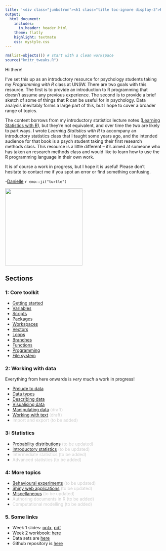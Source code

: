 ```yaml
---
title: '<div class="jumbotron"><h1 class="title toc-ignore display-3">R for Psychological Science</h1><p class="lead">An introductory resource</p></div>'
output:
  html_document:
    includes:
      in_header: header.html
    theme: flatly
    highlight: textmate
    css: mystyle.css
---
```


```r
rm(list=objects()) # start with a clean workspace
source("knitr_tweaks.R")
```

Hi there!

I've set this up as an introductory resource for psychology students taking my *Programming with R* class at UNSW. There are two goals with this resource. The first is to provide an introduction to R programming that doesn't assume any previous experience. The second is to provide a brief sketch of some of things that R can be useful for in psychology. Data analysis inevitably forms a large part of this, but I hope to cover a broader range of topics.

The content borrows from my introductory statistics lecture notes ([Learning Statistics with R](https://compcogscisydney.org/learning-statistics-with-r/)), but they're not equivalent, and over time the two are likely to part ways. I wrote *Learning Statistics with R* to accompany an introductory statistics class that I taught some years ago, and the intended audience for that book is a psych student taking their first research methods class. This resource is a little different -- it's aimed at someone who has taken an research methods class and would like to learn how to use the R programming language in their own work.

It is of course a work in progress, but I hope it is useful! Please don't hesitate to contact me if you spot an error or find something confusing.

-[Danielle](d.navarro@unsw.edu.au) `r emo::ji("turtle")`

<img src="./img/splash_turtle2.png" width=250px>


## Sections {.tabset}

### 1: Core toolkit

- [Getting started](./getting-started.html)
- [Variables](./variables.html)
- [Scripts](./scripts.html)
- [Packages](./packages.html)
- [Workspaces](./workspaces.html)
- [Vectors](./vectors.html)
- [Loops](./loops.html) 
- [Branches](./branches.html)
- [Functions](./functions.html)
- [Programming](./programming.html)
- [File system](./file-system.html)


### 2: Working with data

Everything from here onwards is *very much* a work in progress!

- [Prelude to data](./prelude-to-data.html)
- [Data types](./data-types.html)
- [Describing data](./describing-data.html)
- [Visualising data](./visualising-data.html)
- [Manipulating data](./manipulating-data.html) <span style="color:#cccccc">(draft)</span>
- [Working with text](./working-with-text.html) <span style="color:#cccccc">(draft)</span>
- <span style="color:#cccccc">Import and export (to be added)</span>  <!-- data formats -->

### 3: Statistics

- [Probability distributions](./xx-distributions.html) <span style="color:#cccccc">(to be updated)</span>
- [Introductory statistics](./xx-introductory-statistics.html) <span style="color:#cccccc">(to be updated)</span><!-- add Bayes factor -->
- <span style="color:#cccccc">Intermediate statistics (to be added)</span> 
- <span style="color:#cccccc">Advanced statistics (to be added)</span> 

### 4: More topics

- [Behavioural experiments](./experiments.html) <span style="color:#cccccc">(to be updated)</span>
- [Shiny web applications](./shiny.html) <span style="color:#cccccc">(to be updated)</span>
- [Miscellaneous](./xx-miscellaneous.html) <span style="color:#cccccc">(to be updated)</span>
- <span style="color:#cccccc">Authoring documents in R (to be added)</span> <!-- markdown, blogdown, papaja -->
- <span style="color:#cccccc">Computational modelling (to be added)</span> <!-- Rescorla-Wagner, GCM -->

<!--
## Topics I want to add

- Cognitive modelling
- Basic text processing & regular expressions
- Fancier statistics
- Bayesian data analysis (rstanarm, shinystan, bayesfactor)
- RMarkdown, knitr & pandoc (& jupyter notebooks)
- Prettiness with [htmlwidgets](http://www.htmlwidgets.org/index.html)
- Archiving code with github, osf (& codeocean)
- Source code for this site: https://github.com/djnavarro/psyr

- Exercises: programming with turtles ([part1](./docs/turtle1.html), [part2](./docs/turtle2.html))
- Week 1 slides are posted [here](./docs/overview.pdf)
- Week 2 notebook is posted [here](./docs/lesson2.nb.html) with output version [here](./docs/lesson2.html) 

-->


### 5. Some links

- Week 1 slides: [pptx](./docs/overview.pptx), [pdf](./docs/overview.pdf)
- Week 2 workbook: [here](./lesson2.html)
- Data sets are [here](./docs/data.zip)
- Github repository is [here](https://github.com/djnavarro/psyr)

